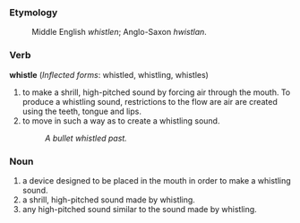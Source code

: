 ===Etymology===
:Middle English ''whistlen''; Anglo-Saxon ''hwistlan''.

===Verb===
'''whistle''' (''Inflected forms'': whistled, whistling, whistles)

#to make a shrill, high-pitched sound by forcing air through the mouth. To produce a whistling sound, restrictions to the flow are air are created using the teeth, tongue and lips.
#to move in such a way as to create a whistling sound.
#:''A bullet whistled past.''

===Noun===
#a device designed to be placed in the mouth in order to make a whistling sound.
#a shrill, high-pitched sound made by whistling.
#any high-pitched sound similar to the sound made by whistling.